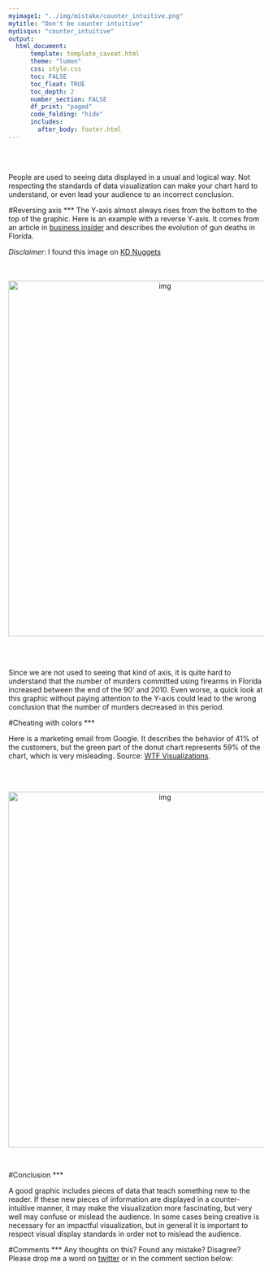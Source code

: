 ```yaml
---
myimage1: "../img/mistake/counter_intuitive.png"
mytitle: "Don't be counter intuitive"
mydisqus: "counter_intuitive"
output:
  html_document:
      template: template_caveat.html
      theme: "lumen"
      css: style.css
      toc: FALSE
      toc_float: TRUE
      toc_depth: 2
      number_section: FALSE
      df_print: "paged"
      code_folding: "hide"
      includes: 
        after_body: footer.html
---
```


<br><br>
<div class="mycontent">

People are used to seeing data displayed in a usual and logical way. Not respecting the standards of data visualization can make your chart hard to understand, or even lead your audience to an incorrect conclusion.


#Reversing axis
***
The Y-axis almost always rises from the bottom to the top of the graphic. Here is an example with a reverse Y-axis. It comes from an article in [business insider](https://www.businessinsider.in/This-Chart-Shows-What-Happened-To-Gun-Deaths-In-Florida-After-Stand-Your-Ground-Was-Enacted/articleshow/30635752.cms) and describes the evolution of gun deaths in Florida.  

*Disclaimer*: I found this image on [KD Nuggets](https://www.kdnuggets.com/2016/02/common-data-visualization-mistakes.html)

<br><br>
<center>
<img src="IMG/florida_gun.jpg" alt="img" width="600" height="700">
</center>

<br><br>

Since we are not used to seeing that kind of axis, it is quite hard to understand that the number of murders committed using firearms in Florida increased between the end of the 90' and 2010. Even worse, a quick look at this graphic without paying attention to the Y-axis could lead to the wrong conclusion that the number of murders decreased in this period.


#Cheating with colors
***

Here is a marketing email from Google. It describes the behavior of 41% of the customers, but the green part of the donut chart represents 59% of the chart, which is very misleading. Source: [WTF Visualizations](http://viz.wtf/post/170949426657/new-marketing-email-from-google-email-design).


<br><br>

<center>
<img src="IMG/google_donut.jpg" alt="img" width="600" height="700">
</center>

<br>


#Conclusion
***

A good graphic includes pieces of data that teach something new to the reader.  If these new pieces of information are displayed in a counter-intuitive manner, it may make the visualization more fascinating, but very well may confuse or mislead the audience. In some cases being creative is necessary for an impactful visualization, but in general it is important to respect visual display standards in order not to mislead the audience.




#Comments
***
Any thoughts on this? Found any mistake? Disagree? Please drop me a word on [twitter](https://twitter.com/R_Graph_Gallery) or in the comment section below:
<br>






</div>














